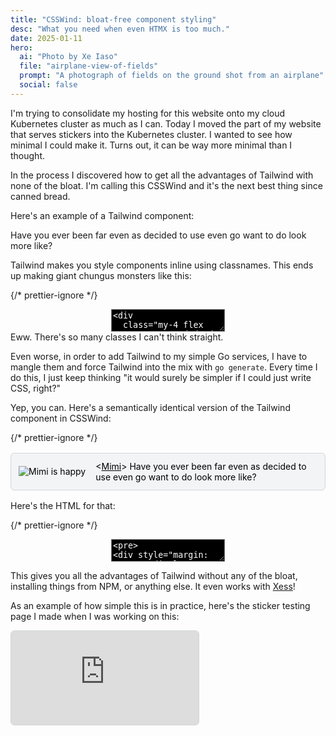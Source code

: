 ```yaml
---
title: "CSSWind: bloat-free component styling"
desc: "What you need when even HTMX is too much."
date: 2025-01-11
hero:
  ai: "Photo by Xe Iaso"
  file: "airplane-view-of-fields"
  prompt: "A photograph of fields on the ground shot from an airplane"
  social: false
---
```


I'm trying to consolidate my hosting for this website onto my cloud Kubernetes cluster as much as I can. Today I moved the part of my website that serves stickers into the Kubernetes cluster. I wanted to see how minimal I could make it. Turns out, it can be way more minimal than I thought.

In the process I discovered how to get all the advantages of Tailwind with none of the bloat. I'm calling this CSSWind and it's the next best thing since canned bread.

Here's an example of a Tailwind component:

<Conv name="Mimi" mood="happy" standalone>
  Have you ever been far even as decided to use even go want to do look more
  like?
</Conv>

Tailwind makes you style components inline using classnames. This ends up making giant chungus monsters like this:

{/* prettier-ignore */}
<center>
<textarea
  className="mx-auto"
  style="color: #FFFFFF; background-color: #000000;"
  cols={80}
  rows={12}
>
<div
  class="my-4 flex space-x-4 rounded-md border border-solid border-fg-4 bg-bg-2 p-3 dark:border-fgDark-4 dark:bg-bgDark-2 lg:max-w-[65ch] mx-auto min-h-fit"
/>
</textarea>
</center>

<Conv name="Numa" mood="disgust" standalone>
  Eww. There's so many classes I can't think straight.
</Conv>

Even worse, in order to add Tailwind to my simple Go services, I have to mangle them and force Tailwind into the mix with `go generate`. Every time I do this, I just keep thinking "it would surely be simpler if I could just write CSS, right?"

Yep, you can. Here's a semantically identical version of the Tailwind component in CSSWind:

{/* prettier-ignore */}
<div style="margin: 1rem 0; display: flex; gap: 1rem; border-radius: 0.375rem; color: #000000; border: 1px solid #d1d5db; background-color: #f3f4f6; padding: 0.75rem; max-width: 65ch; margin-left: auto; margin-right: auto; min-height: fit-content;">
  <div style="display: flex; padding-top: 0.5rem; padding-bottom: 0.5rem; max-height: 4rem; flex-shrink: 0; align-items: center; justify-content: center; align-self: center;">
    <img
      style="max-height: 6rem"
      alt="Mimi is happy"
      loading="lazy"
      src="https://stickers.xeiaso.net/sticker/mimi/happy"
    />
  </div>
  <div style="min-width: 0; align-self: center;">
    &lt;<a style="color: #000000;" href="/characters#Mimi">Mimi</a>&gt; Have you ever been far even as decided to use even go want to do look more like?
  </div>
</div>

Here's the HTML for that:

{/* prettier-ignore */}
<center>
<textarea
  className="mx-auto"
  style="color: #FFFFFF; background-color: #000000;"
  cols={80}
  rows={20}
>
<pre>
<div style="margin: 1rem 0; display: flex; gap: 1rem; border-radius: 0.375rem; color: #000000; border: 1px solid #d1d5db; background-color: #f3f4f6; padding: 0.75rem; max-width: 65ch; margin-left: auto; margin-right: auto; min-height: fit-content;">
  <div style="display: flex; padding-top: 0.5rem; padding-bottom: 0.5rem; max-height: 4rem; flex-shrink: 0; align-items: center; justify-content: center; align-self: center;">
    <img
      style="max-height: 4rem"
      alt="Mimi is happy"
      loading="lazy"
      src="https://stickers.xeiaso.net/sticker/mimi/happy"
    />
  </div>
  <div style="min-width: 0; align-self: center;">
    &amp;lt;<a style="color: #000000;" href="/characters#Mimi">Mimi</a>&amp;gt; Have you ever been far even as decided to use even go want to do look more like?
  </div>
</div>
</pre>
</textarea>
</center>

This gives you all the advantages of Tailwind without any of the bloat, installing things from NPM, or anything else. It even works with [Xess](https://github.com/Xe/Xess)!

As an example of how simple this is in practice, here's the sticker testing page I made when I was working on this:

<iframe
  src="https://stickers.xeiaso.net"
  className="lg:w-[80ch] h-[30rem] mx-auto"
  style="gap: 1rem; border-radius: 0.375rem; border: 1px solid #d1d5db; background-color: #f3f4f6;"
/>

This is the actual website embedded into another page with an [`<iframe>`](https://developer.mozilla.org/en-US/docs/Web/HTML/Element/iframe) tag. You can type in [character and mood names](/characters) and then see what the stickers look like in isolation as well as in conversation snippets. It's everything I need in order to test that things look nice and nothing 404s.

I was gonna use HTMX for it, but even that was too much bloat. I just ended up using a normal [HTML form](https://developer.mozilla.org/en-US/docs/Web/HTML/Element/form) because that's all I needed. When you hit submit in that iframe, the page reloads and the server responds with new HTML. That's all you need. Anything more is bloat.

Oh also, there's an "error image" when it can't find a sticker. I had to make it an image because if you make it text when the browser expects an image, things get sad and you get a broken picture icon. I'd rather have my own branded broken picture icon than some sad browser default one that makes the UX bad.

<center>
  <Picture
    path="blog/2025/csswind/not_found"
    desc="A red x in a circle with 'Not Found' over it in white text."
  />
</center>

I made this with Image Playground out of curiosity to see if I could actually get something usable out of it in any fashion. I was genuinely surprised to see this as the first output:

<Picture
  path="blog/2025/csswind/not_found_imageplay"
  desc="A red x in a circle."
/>

My prompt was "x, no symbol, white background, simple background". I expected to get a waste of my time and then make it myself in Affinty, but this is totally usable. This is shockingly usable even because in ideal circumstances nobody should ever see this. All it took to make it prod-ready was turning the white into transparency and adding text over it to get that error message.

This is the only time I've ever had a positive experience with Image Playground. I don't know what this says about the product. "Image Playground is better than stock vectors"?

If you want to see the source code of the sticker server, [look here](https://github.com/Xe/x/tree/master/cmd/stickers) in my [/x/](https://github.com/Xe/x) repo. It's really simple. It just forwards requests to a presigned URL. There's nothing else really complicated about it. It does what it needs to do and runs fine in Kubernetes.

Enjoy liberation from CSS complexities!
